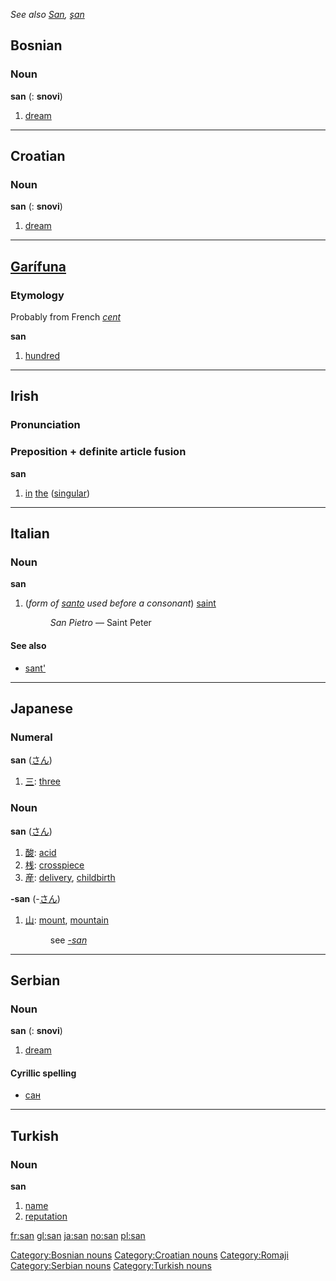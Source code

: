 ''See also [[San]], [[şan]]''
==Bosnian==

===Noun===
'''san''' {{m}} {{s}} ({{p}}: '''snovi''')
#[[dream]]

[[Category:Bosnian nouns]]


----

==Croatian==

===Noun===
'''san''' {{m}} {{s}} ({{p}}: '''snovi''')
#[[dream]]

[[Category:Croatian nouns]]


----

==[[Garífuna]]==

===Etymology===
Probably from French ''[[cent#French|cent]]''

'''san'''
# [[hundred]]

----

==Irish==
===Pronunciation===
{{IPA|[sən]}}

===Preposition + definite article fusion===
'''san'''
#[[in]] [[the]] ([[singular]])

----

==Italian==
===Noun===
'''san'''
#(''form of [[santo]] used before a consonant'') [[saint]]
#:''San Pietro'' &mdash; Saint Peter

====See also====
*[[sant']]


----

==Japanese==
===Numeral===
'''san''' ([[さん]])
#[[三]]: [[three]]

===Noun===
'''san''' ([[さん]])
#[[酸]]: [[acid]]
#[[桟]]: [[crosspiece]]
#[[産]]: [[delivery]], [[childbirth]]

[[Category:Romaji]]

'''-san''' (-[[さん]])
#[[山]]: [[mount]], [[mountain]]
#:see ''[[-san]]''


----

==Serbian==

===Noun===
'''san''' {{m}} {{s}} ({{p}}: '''snovi''')
#[[dream]]

====Cyrillic spelling====
*[[сан#Serbian|сан]]

[[Category:Serbian nouns]]


----

==Turkish==
===Noun===
'''san'''
#[[name]]
#[[reputation]]

[[Category:Turkish nouns]]

[[fr:san]]
[[gl:san]]
[[ja:san]]
[[no:san]]
[[pl:san]]